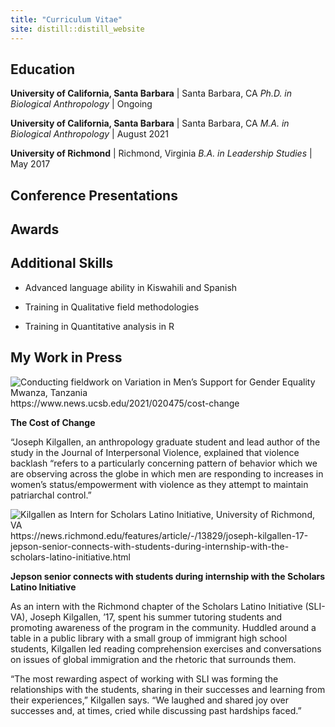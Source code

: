 ```yaml
---
title: "Curriculum Vitae"
site: distill::distill_website
---
```



## Education

**University of California, Santa Barbara** | Santa Barbara, CA
*Ph.D. in Biological Anthropology* |  Ongoing

**University of California, Santa Barbara** | Santa Barbara, CA
*M.A. in Biological Anthropology* | August 2021

**University of Richmond** | Richmond, Virginia
*B.A. in Leadership Studies* | May 2017

## Conference Presentations


## Awards

## Additional Skills
- Advanced language ability in Kiswahili and Spanish

- Training in Qualitative field methodologies

- Training in Quantitative analysis in R 


## My Work in Press
![Conducting fieldwork on Variation in Men's Support for Gender Equality Mwanza, Tanzania](images/mwanza.jpeg)
https://www.news.ucsb.edu/2021/020475/cost-change

**The Cost of Change**

"Joseph Kilgallen, an anthropology graduate student and lead author of the study in the Journal of Interpersonal Violence, explained that violence backlash “refers to a particularly concerning pattern of behavior which we are observing across the globe in which men are responding to increases in women’s status/empowerment with violence as they attempt to maintain patriarchal control.”



![Kilgallen as Intern for Scholars Latino Initiative, University of Richmond, VA](images/kilgallen-promo-1000x563.jpeg)
https://news.richmond.edu/features/article/-/13829/joseph-kilgallen-17-jepson-senior-connects-with-students-during-internship-with-the-scholars-latino-initiative.html

**Jepson senior connects with students during internship with the Scholars Latino Initiative**

As an intern with the Richmond chapter of the Scholars Latino Initiative (SLI-VA), Joseph Kilgallen, ’17, spent his summer tutoring students and promoting awareness of the program in the community. Huddled around a table in a public library with a small group of immigrant high school students, Kilgallen led reading comprehension exercises and conversations on issues of global immigration and the rhetoric that surrounds them.

“The most rewarding aspect of working with SLI was forming the relationships with the students, sharing in their successes and learning from their experiences,” Kilgallen says. “We laughed and shared joy over successes and, at times, cried while discussing past hardships faced.”


